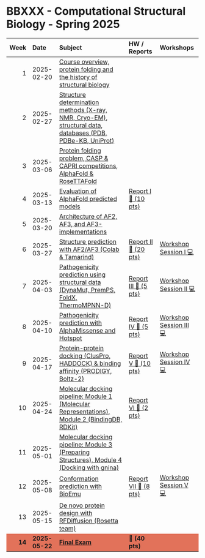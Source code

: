 BBXXX - Computational Structural Biology - Spring 2025
================

<table>
<thead>
<tr>
<th style="text-align:right;">Week</th>
<th style="text-align:left;">Date</th>
<th style="text-align:left;">Subject</th>
<th style="text-align:left;">HW / Reports</th>
<th style="text-align:left;">Workshops</th>
</tr>
</thead>
<tbody>
<tr>
<td style="text-align:right;">1</td>
<td style="text-align:left;">2025-02-20</td>
<td style="text-align:left;">
<a href="https://github.com/incisrdg/Computational_structural_biology_25_fall/blob/main/Week%201%3A%20Course%20overview%2C%20protein%20folding%20and%20the%20history%20of%20structural%20biology/%20Week%201%3A%20Course%20overview%2C%20protein%20folding%20and%20the%20history%20of%20structural%20biology.mdf">Course overview, protein folding and the history of structural biology</a>
</td>
<td style="text-align:left;"></td>
<td style="text-align:left;"></td>
</tr>

<tr>
<td style="text-align:right;">2</td>
<td style="text-align:left;">2025-02-27</td>
<td style="text-align:left;">
<a href="https://github.com/your-repo/lectures/2.structure_methods.pdf">Structure determination methods (X-ray, NMR, Cryo-EM), structural data, databases (PDB, PDBe-KB, UniProt)</a>
</td>
<td style="text-align:left;"></td>
<td style="text-align:left;"></td>
</tr>

<tr>
<td style="text-align:right;">3</td>
<td style="text-align:left;">2025-03-06</td>
<td style="text-align:left;">
<a href="https://github.com/your-repo/lectures/3.protein_folding.pdf">Protein folding problem, CASP & CAPRI competitions, AlphaFold & RoseTTAFold</a>
</td>
<td style="text-align:left;"></td>
<td style="text-align:left;"></td>
</tr>

<tr>
<td style="text-align:right;">4</td>
<td style="text-align:left;">2025-03-13</td>
<td style="text-align:left;">
<a href="https://github.com/your-repo/lectures/4.alphafold_eval.pdf">Evaluation of AlphaFold predicted models</a>
</td>
<td style="text-align:left;"><a href="https://github.com/your-repo/reports/report1.pdf">Report I 📝 (10 pts)</a></td>
<td style="text-align:left;"></td>
</tr>

<tr>
<td style="text-align:right;">5</td>
<td style="text-align:left;">2025-03-20</td>
<td style="text-align:left;">
<a href="https://github.com/your-repo/lectures/5.architecture_AF.pdf">Architecture of AF2, AF3, and AF3-implementations</a>
</td>
<td style="text-align:left;"></td>
<td style="text-align:left;"></td>
</tr>

<tr>
<td style="text-align:right;">6</td>
<td style="text-align:left;">2025-03-27</td>
<td style="text-align:left;">
<a href="https://github.com/your-repo/lectures/6.prediction_AF.pdf">Structure prediction with AF2/AF3 (Colab & Tamarind)</a>
</td>
<td style="text-align:left;"><a href="https://github.com/your-repo/reports/report2.pdf">Report II 📝 (20 pts)</a></td>
<td style="text-align:left;"><a href="https://github.com/your-repo/scripts/workshop1.pdf">Workshop Session I 💻</a></td>
</tr>

<tr>
<td style="text-align:right;">7</td>
<td style="text-align:left;">2025-04-03</td>
<td style="text-align:left;">
<a href="https://github.com/your-repo/lectures/7.pathogenicity1.pdf">Pathogenicity prediction using structural data (DynaMut, PremPS, FoldX, ThermoMPNN-D)</a>
</td>
<td style="text-align:left;"><a href="https://github.com/your-repo/reports/report3.pdf">Report III 📝 (5 pts)</a></td>
<td style="text-align:left;"><a href="https://github.com/your-repo/scripts/workshop2.pdf">Workshop Session II 💻</a></td>
</tr>

<tr>
<td style="text-align:right;">8</td>
<td style="text-align:left;">2025-04-10</td>
<td style="text-align:left;">
<a href="https://github.com/your-repo/lectures/8.pathogenicity2.pdf">Pathogenicity prediction with AlphaMissense and Hotspot</a>
</td>
<td style="text-align:left;"><a href="https://github.com/your-repo/reports/report4.pdf">Report IV 📝 (5 pts)</a></td>
<td style="text-align:left;"><a href="https://github.com/your-repo/scripts/workshop3.pdf">Workshop Session III 💻</a></td>
</tr>

<tr>
<td style="text-align:right;">9</td>
<td style="text-align:left;">2025-04-17</td>
<td style="text-align:left;">
<a href="https://github.com/your-repo/lectures/9.protein_docking.pdf">Protein-protein docking (ClusPro, HADDOCK) & binding affinity (PRODIGY, Boltz-2)</a>
</td>
<td style="text-align:left;"><a href="https://github.com/your-repo/reports/report5.pdf">Report V 📝 (10 pts)</a></td>
<td style="text-align:left;"><a href="https://github.com/your-repo/scripts/workshop4.pdf">Workshop Session IV 💻</a></td>
</tr>

<tr>
<td style="text-align:right;">10</td>
<td style="text-align:left;">2025-04-24</td>
<td style="text-align:left;">
<a href="https://github.com/your-repo/lectures/10.docking_pipeline1.pdf">Molecular docking pipeline: Module 1 (Molecular Representations), Module 2 (BindingDB, RDKit)</a>
</td>
<td style="text-align:left;"><a href="https://github.com/your-repo/reports/report6.pdf">Report VI 📝 (2 pts)</a></td>
<td style="text-align:left;"></td>
</tr>

<tr>
<td style="text-align:right;">11</td>
<td style="text-align:left;">2025-05-01</td>
<td style="text-align:left;">
<a href="https://github.com/your-repo/lectures/11.docking_pipeline2.pdf">Molecular docking pipeline: Module 3 (Preparing Structures), Module 4 (Docking with gnina)</a>
</td>
<td style="text-align:left;"></td>
<td style="text-align:left;"></td>
</tr>

<tr>
<td style="text-align:right;">12</td>
<td style="text-align:left;">2025-05-08</td>
<td style="text-align:left;">
<a href="https://github.com/your-repo/lectures/12.bioemu.pdf">Conformation prediction with BioEmu</a>
</td>
<td style="text-align:left;"><a href="https://github.com/your-repo/reports/report7.pdf">Report VII 📝 (8 pts)</a></td>
<td style="text-align:left;"><a href="https://github.com/your-repo/scripts/workshop5.pdf">Workshop Session V 💻</a></td>
</tr>

<tr>
<td style="text-align:right;">13</td>
<td style="text-align:left;">2025-05-15</td>
<td style="text-align:left;">
<a href="https://github.com/your-repo/lectures/13.rf_diffusion.pdf">De novo protein design with RFDiffusion (Rosetta team)</a>
</td>
<td style="text-align:left;"></td>
<td style="text-align:left;"></td>
</tr>

<tr>
<td style="text-align:right;font-weight: bold;background-color: #E2725A !important;">14</td>
<td style="text-align:left;font-weight: bold;background-color: #E2725A !important;">2025-05-22</td>
<td style="text-align:left;font-weight: bold;background-color: #E2725A !important;">
<a href="https://github.com/your-repo/exams/final_exam.pdf">Final Exam</a>
</td>
<td style="text-align:left;font-weight: bold;background-color: #E2725A !important;">📝 (40 pts)</td>
<td style="text-align:left;font-weight: bold;background-color: #E2725A !important;"></td>
</tr>
</tbody>
</table>
